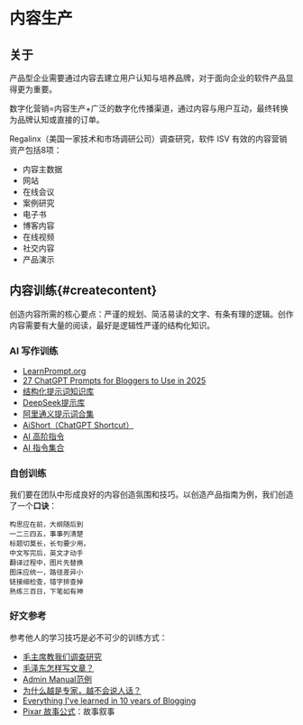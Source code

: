 

# 内容生产

## 关于

产品型企业需要通过内容去建立用户认知与培养品牌，对于面向企业的软件产品显得更为重要。  

数字化营销=内容生产+广泛的数字化传播渠道，通过内容与用户互动，最终转换为品牌认知或直接的订单。  

Regalinx（美国一家技术和市场调研公司）调查研究，软件 ISV 有效的内容营销资产包括8项：

- 内容主数据
- 网站
- 在线会议
- 案例研究
- 电子书
- 博客内容
- 在线视频
- 社交内容
- 产品演示

## 内容训练{#createcontent}

创造内容所需的核心要点：严谨的规划、简洁易读的文字、有条有理的逻辑。创作内容需要有大量的阅读，最好是逻辑性严谨的结构化知识。  


### AI 写作训练

- [LearnPrompt.org](https://www.learnprompt.org/)
- [27 ChatGPT Prompts for Bloggers to Use in 2025](https://www.ryrob.com/chatgpt-prompts-for-bloggers/)
- [结构化提示词知识库](https://langgptai.feishu.cn/wiki/RXdbwRyASiShtDky381ciwFEnpe)
- [DeepSeek提示库](https://api-docs.deepseek.com/zh-cn/prompt-library)
- [阿里通义提示词合集](https://tongyi.aliyun.com/blog/196470200)
- [AiShort（ChatGPT Shortcut）](https://www.aishort.top/)
- [AI 高阶指令](https://www.faxianai.com/prompt/deepseek)
- [AI 指令集合](https://www.luyinzhushou.com/aizhiling/)

### 自创训练

我们要在团队中形成良好的内容创造氛围和技巧。以创造产品指南为例，我们创造了一个**口诀**：

```
构思应在前，大纲随后到
一二三四五，事事列清楚
标题切莫长，长句要少用，
中文写完后，英文才动手
翻译过程中，图片先替换
图床应统一，路径差异小
链接细检查，错字排查掉
熟练三百日，下笔如有神
```

### 好文参考

参考他人的学习技巧是必不可少的训练方式：

* [毛主席教我们调查研究](http://www.wyzxwk.com/Article/lishi/2019/02/399493.html)
* [毛泽东怎样写文章？](http://www.wyzxwk.com/Article/lishi/2019/03/399832.html)
* [Admin Manual范例](https://doc.owncloud.org/server/admin_manual)
* [为什么越是专家，越不会说人话？](https://www.linkedin.com/pulse/%E4%B8%BA%E4%BB%80%E4%B9%88%E8%B6%8A%E6%98%AF%E4%B8%93%E5%AE%B6%E8%B6%8A%E4%B8%8D%E4%BC%9A%E8%AF%B4%E4%BA%BA%E8%AF%9D-%E7%AB%A0%E9%B1%BC-%E9%99%88/)
* [Everything I've learned in 10 years of Blogging](https://ferrucc.io/posts/starting-a-blog/)
* [Pixar 故事公式](https://startuppitch.substack.com/p/nail-your-startup-pitch-use-pixars)：故事叙事